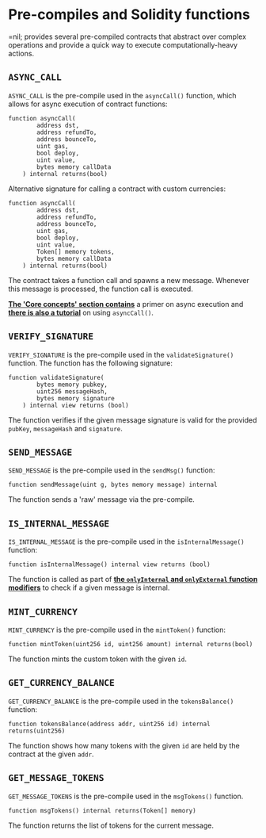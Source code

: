 # Pre-compiles and Solidity functions

=nil; provides several pre-compiled contracts that abstract over complex operations and provide a quick way to execute computationally-heavy actions.

## `ASYNC_CALL`

`ASYNC_CALL` is the pre-compile used in the `asyncCall()` function, which allows for async execution of contract functions:

```solidity showLineNumbers
function asyncCall(
        address dst,
        address refundTo,
        address bounceTo,
        uint gas,
        bool deploy,
        uint value,
        bytes memory callData
    ) internal returns(bool)
```

Alternative signature for calling a contract with custom currencies:

```solidity showLineNumbers
function asyncCall(
        address dst,
        address refundTo,
        address bounceTo,
        uint gas,
        bool deploy,
        uint value,
        Token[] memory tokens,
        bytes memory callData
    ) internal returns(bool)
```

The contract takes a function call and spawns a new message. Whenever this message is processed, the function call is executed.

[**The 'Core concepts' section contains**](../../core-concepts/shards-parallel-execution##async-execution) a primer on async execution and [**there is also a tutorial**](../../getting-started/essentials/handling-async-execution) on using `asyncCall()`.

## `VERIFY_SIGNATURE`

`VERIFY_SIGNATURE` is the pre-compile used in the `validateSignature()` function. The function has the following signature:

```solidity showLineNumbers
function validateSignature(
        bytes memory pubkey,
        uint256 messageHash,
        bytes memory signature
    ) internal view returns (bool)
```

The function verifies if the given message signature is valid for the provided `pubKey`, `messageHash` and `signature`.

## `SEND_MESSAGE`

`SEND_MESSAGE` is the pre-compile used in the `sendMsg()` function:

```solidity showLineNumbers
function sendMessage(uint g, bytes memory message) internal
```

The function sends a 'raw' message via the pre-compile.

## `IS_INTERNAL_MESSAGE`

`IS_INTERNAL_MESSAGE` is the pre-compile used in the `isInternalMessage()` function:

```solidity showLineNumbers
function isInternalMessage() internal view returns (bool)
```

The function is called as part of [**the `onlyInternal` and `onlyExternal` function modifiers**](func-modifiers.mdx) to check if a given message is internal.

## `MINT_CURRENCY`

`MINT_CURRENCY` is the pre-compile used in the `mintToken()` function:

```solidity showLineNumbers
function mintToken(uint256 id, uint256 amount) internal returns(bool)
```

The function mints the custom token with the given `id`. 

## `GET_CURRENCY_BALANCE`

`GET_CURRENCY_BALANCE` is the pre-compile used in the `tokensBalance()` function:

```solidity showLineNumbers
function tokensBalance(address addr, uint256 id) internal returns(uint256)
```

The function shows how many tokens with the given `id` are held by the contract at the given `addr`.

## `GET_MESSAGE_TOKENS`

`GET_MESSAGE_TOKENS` is the pre-compile used in the `msgTokens()` function.

```solidity showLineNumbers
function msgTokens() internal returns(Token[] memory)
```

The function returns the list of tokens for the current message.